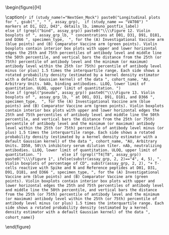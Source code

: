 \begin{figure}[H]
\center

\includegraphics[width=1\textwidth]{`r here("immuno_graphical", "output", attr(config,"config"), paste0(assay_grp, "_longitudinal", details, if (study_name == "NextGen_Mock") "_initial", ".pdf"))`}

\caption{`r if (study_name!="NextGen_Mock") paste0("Longitudinal plots for ", gsub("_", " ", assay_grp),  if (study_name == "VAT08") " markers at D1, D22, D43", details_lb, immuno_postfix_label)             else if (grepl("bind", assay_grp)) paste0("\\\\Figure 12. Violin boxplots of ", assay_grp_lb, " concentrations at D01, D31, D91, D181, and D366 ", specimen_type,  ", for the (A) Investigational Vaccine arm (blue points) and (B) Comparator Vaccine arm (green points). Violin boxplots contain interior box plots with upper and lower horizontal edges the 25th and 75th percentiles of antibody level and middle line the 50th percentile, and vertical bars the distance from the 25th (or 75th) percentile of antibody level and the minimum (or maximum) antibody level within the 25th (or 75th) percentile of antibody level minus (or plus) 1.5 times the interquartile range. Each side shows a rotated probability density (estimated by a kernel density estimator with a default Gaussian kernel) of the data ", cohort_name, "AU, Arbitrary Units. bAb, binding antibodies. LLOQ, lower limit of quantitation. ULOQ, upper limit of quantitation. ")                 else if (grepl("pseudo", assay_grp)) paste0("\\\\Figure 13. Violin boxplots of ", assay_grp_lb, " at D01, D31, D91, D181, and D366 ", specimen_type,  ", for the (A) Investigational Vaccine arm (blue points) and (B) Comparator Vaccine arm (green points). Violin boxplots contain interior box plots with upper and lower horizontal edges the 25th and 75th percentiles of antibody level and middle line the 50th percentile, and vertical bars the distance from the 25th (or 75th) percentile of antibody level and the minimum (or maximum) antibody level within the 25th (or 75th) percentile of antibody level minus (or plus) 1.5 times the interquartile range. Each side shows a rotated probability density (estimated by a kernel density estimator with a default Gaussian kernel) of the data ", cohort_name, "AU, Arbitrary Units. ID50, 50\\% inhibitory serum dilution titer. nAb, neutralizing antibodies. LLOQ, lower limit of quantitation. ULOQ, upper limit of quantitation. ")         else if (grepl("T4|T8", assay_grp)) paste0("\\\\Figure 1", ifelse(substr(assay_grp, 2, 2)=="4", 4, 5), ". Violin boxplots of percentage of CD", substr(assay_grp, 2, 2), "+ T-cells reactive with Spike and N and Reference peptides at D01, D31, D91, D181, and D366 ", specimen_type, ", for the (A) Investigational Vaccine arm (blue points) and (B) Comparator Vaccine arm (green points). Violin boxplots contain interior box plots with upper and lower horizontal edges the 25th and 75th percentiles of antibody level and middle line the 50th percentile, and vertical bars the distance from the 25th (or 75th) percentile of antibody level and the minimum (or maximum) antibody level within the 25th (or 75th) percentile of antibody level minus (or plus) 1.5 times the interquartile range. Each side shows a rotated probability density (estimated by a kernel density estimator with a default Gaussian kernel) of the data ", cohort_name)`}

\end{figure}

\hphantom{Random text to appease the latex god}
